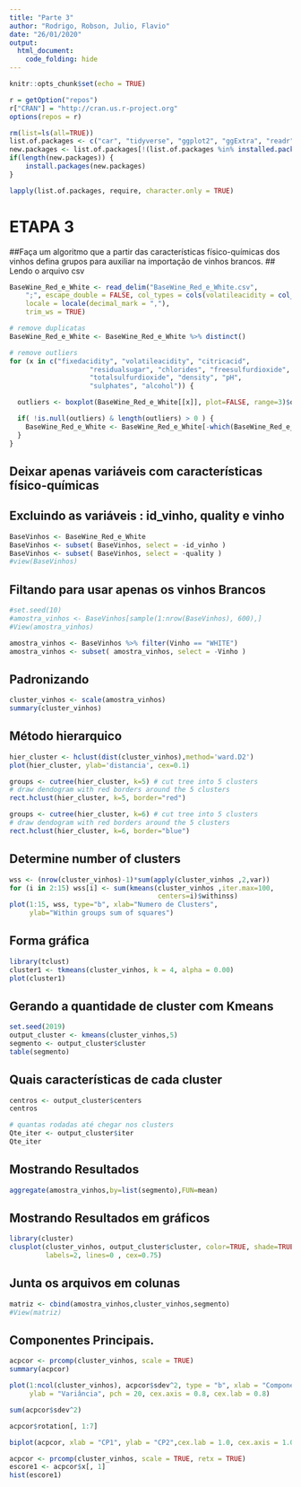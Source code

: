 ---
title: "Parte 3"
author: "Rodrigo, Robson, Julio, Flavio"
date: "26/01/2020"
output:
  html_document:
    code_folding: hide
---

```{r setup, include=FALSE}
knitr::opts_chunk$set(echo = TRUE)

r = getOption("repos")
r["CRAN"] = "http://cran.us.r-project.org"
options(repos = r)

rm(list=ls(all=TRUE))
list.of.packages <- c("car", "tidyverse", "ggplot2", "ggExtra", "readr", "rpart", "rpart.plot", "rattle", "corrgram", "corrplot", "tclust", "rstudioapi", "cluster", "fpc", "dplyr", "plotly", "kableExtra", "knitr")
new.packages <- list.of.packages[!(list.of.packages %in% installed.packages()[,"Package"])]
if(length(new.packages)) {
    install.packages(new.packages)
}

lapply(list.of.packages, require, character.only = TRUE)
```

# ETAPA 3
##Faça um algoritmo que a partir das características físico-químicas dos vinhos defina grupos para auxiliar na importação de vinhos brancos.
## Lendo o arquivo csv
```{r}
BaseWine_Red_e_White <- read_delim("BaseWine_Red_e_White.csv", 
    ";", escape_double = FALSE, col_types = cols(volatileacidity = col_double()), 
    locale = locale(decimal_mark = ","), 
    trim_ws = TRUE)

# remove duplicatas
BaseWine_Red_e_White <- BaseWine_Red_e_White %>% distinct()

# remove outliers
for (x in c("fixedacidity", "volatileacidity", "citricacid",
                    "residualsugar", "chlorides", "freesulfurdioxide",
                    "totalsulfurdioxide", "density", "pH",
                    "sulphates", "alcohol")) {

  outliers <- boxplot(BaseWine_Red_e_White[[x]], plot=FALSE, range=3)$out

  if( !is.null(outliers) & length(outliers) > 0 ) {
    BaseWine_Red_e_White <- BaseWine_Red_e_White[-which(BaseWine_Red_e_White[[x]] %in% outliers),]
  }
}
```


## Deixar apenas variáveis com características físico-químicas
## Excluindo as variáveis : id_vinho, quality e vinho

```{r}

BaseVinhos <- BaseWine_Red_e_White
BaseVinhos <- subset( BaseVinhos, select = -id_vinho )
BaseVinhos <- subset( BaseVinhos, select = -quality )
#view(BaseVinhos)

```


## Filtando para usar apenas os vinhos Brancos

```{r}

#set.seed(10)
#amostra_vinhos <- BaseVinhos[sample(1:nrow(BaseVinhos), 600),]
#View(amostra_vinhos)

amostra_vinhos <- BaseVinhos %>% filter(Vinho == "WHITE")
amostra_vinhos <- subset( amostra_vinhos, select = -Vinho )

```



## Padronizando
```{r}
cluster_vinhos <- scale(amostra_vinhos)
summary(cluster_vinhos)

```


## Método hierarquico
```{r}
hier_cluster <- hclust(dist(cluster_vinhos),method='ward.D2')
plot(hier_cluster, ylab='distancia', cex=0.1)

groups <- cutree(hier_cluster, k=5) # cut tree into 5 clusters
# draw dendogram with red borders around the 5 clusters
rect.hclust(hier_cluster, k=5, border="red") 

groups <- cutree(hier_cluster, k=6) # cut tree into 5 clusters
# draw dendogram with red borders around the 5 clusters
rect.hclust(hier_cluster, k=6, border="blue") 

```


## Determine number of clusters
```{r}

wss <- (nrow(cluster_vinhos)-1)*sum(apply(cluster_vinhos ,2,var))
for (i in 2:15) wss[i] <- sum(kmeans(cluster_vinhos ,iter.max=100,
                                     centers=i)$withinss)
plot(1:15, wss, type="b", xlab="Numero de Clusters",
     ylab="Within groups sum of squares") 

```



## Forma gráfica

```{r}
library(tclust)
cluster1 <- tkmeans(cluster_vinhos, k = 4, alpha = 0.00)
plot(cluster1)

```



## Gerando a quantidade de cluster com Kmeans

```{r}
set.seed(2019)
output_cluster <- kmeans(cluster_vinhos,5)
segmento <- output_cluster$cluster
table(segmento)

```

## Quais características  de cada cluster

```{r}
centros <- output_cluster$centers
centros
```


```{r}

# quantas rodadas até chegar nos clusters
Qte_iter <- output_cluster$iter
Qte_iter

```

## Mostrando Resultados
```{r}
aggregate(amostra_vinhos,by=list(segmento),FUN=mean)

```

## Mostrando Resultados em gráficos

```{r}
library(cluster)
clusplot(cluster_vinhos, output_cluster$cluster, color=TRUE, shade=TRUE,
         labels=2, lines=0 , cex=0.75)


```

## Junta os arquivos em colunas

```{r}

matriz <- cbind(amostra_vinhos,cluster_vinhos,segmento)
#View(matriz)

```


## Componentes Principais.

```{r}

acpcor <- prcomp(cluster_vinhos, scale = TRUE) 
summary(acpcor)

```


```{r}

plot(1:ncol(cluster_vinhos), acpcor$sdev^2, type = "b", xlab = "Componente",
     ylab = "Variância", pch = 20, cex.axis = 0.8, cex.lab = 0.8)

```

```{r}
sum(acpcor$sdev^2)
```

```{r}
acpcor$rotation[, 1:7]
```


```{r}
biplot(acpcor, xlab = "CP1", ylab = "CP2",cex.lab = 1.0, cex.axis = 1.0)
```

```{r}

acpcor <- prcomp(cluster_vinhos, scale = TRUE, retx = TRUE)
escore1 <- acpcor$x[, 1]
hist(escore1)

```




